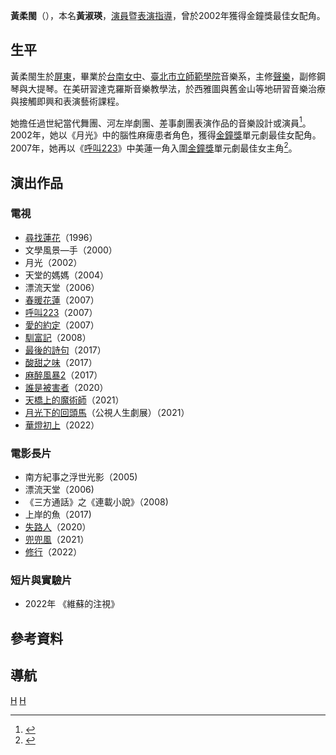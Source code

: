 {{藝人
|姓名 = 黃柔閩
|類型 = 演員
|圖片 = 
|圖片尺寸 =
|圖片簡介 =
|羅馬拼音 = Huang Rou-Ming
|英文名 =
|暱稱 =
|國籍 = {{ROC}}
|籍貫 = 
|出生日期 = {{birth year and age|1967}}
|出生地點 = {{ROC|臺灣省}}[[屏東縣|屏東縣]]
|逝世日期 =
|逝世地點 =
|職業 = [[演員|演員]]
|語言 = [[中華民國國語|國語]]、[[台灣閩南語|台語]]、[[英語|英語]]
|教育程度 = 
|配偶 = 
|出道地點 =
|出道作 = 
|出道日期 = 
|代表作 =
|活躍年代 = 
|唱片公司 =
|經紀公司 =[http://www.qichongstudio.com 亞凰國際娛樂有限公司]
|網站 = 
|獎項 = {{awards|name=[[金鐘獎|金鐘獎]] |award=迷你劇集最佳女配角 |year=2002年 |title=《月光》 |role=}}
|IMDb = 2103605
|音樂專輯 =
|電影 = 
}}

'''黃柔閩'''（{{bd|1967年||||catIdx=H}}），本名'''黃淑瑛'''，[[演員|演員]]暨[[表演指導|表演指導]]，曾於2002年獲得金鐘獎最佳女配角。

==生平==
黃柔閩生於[[屏東縣|屏東]]，畢業於[[台南女中|台南女中]]、[[臺北市立師範學院|臺北市立師範學院]]音樂系，主修[[聲樂|聲樂]]，副修鋼琴與大提琴。在美研習達克羅斯音樂教學法，於西雅圖與舊金山等地研習音樂治療與接觸即興和表演藝術課程。

她擔任過世紀當代舞團、河左岸劇團、差事劇團表演作品的音樂設計或演員<ref name=cyberstage2004>{{cite news|title=「我用我的身體和靈魂在旅行」工作坊|url=http://www.cyberstage.com.tw/Active/index.asp?ID=200404131081850614250|newspaper=[[文建會|文建會]]網路劇院|author=|accessdate=|date=2004|deadurl=yes|archiveurl=https://web.archive.org/web/20140429075858/http://www.cyberstage.com.tw/Active/index.asp?ID=200404131081850614250|archivedate=2014-04-29}}</ref>。2002年，她以《月光》中的腦性麻痺患者角色，獲得[[金鐘獎|金鐘獎]]單元劇最佳女配角。2007年，她再以《[[呼叫223|呼叫223]]》中美蓮一角入圍[[金鐘獎|金鐘獎]]單元劇最佳女主角<ref name=daai>{{cite news|title=2007年金鐘獎入圍名單出爐，大愛電視台共有十七項入圍|url=http://www.tzuchi.net/TCPM.nsf/30873c7f9e6380d348256b790006ac38/65ca1eba57a5b674482573740005885d?OpenDocument|newspaper=[[大愛電視台|大愛電視台]]|author=|accessdate=|date=2007|archive-date=2014-04-29|archive-url=https://web.archive.org/web/20140429050352/http://www.tzuchi.net/TCPM.nsf/30873c7f9e6380d348256b790006ac38/65ca1eba57a5b674482573740005885d?OpenDocument|dead-url=no}}</ref>。

==演出作品==
===電視===
*[[尋找蓮花|尋找蓮花]]（1996）
*文學風景—手（2000）
*月光（2002）
*天堂的媽媽（2004）
*漂流天堂（2006）
*[[春暖花蓮|春暖花蓮]]（2007）
*[[呼叫223|呼叫223]]（2007）
*[[愛的約定|愛的約定]]（2007）
*[[馴富記|馴富記]]（2008）
*[[最後的詩句|最後的詩句]]（2017）
*[[酸甜之味|酸甜之味]]（2017）
*[[麻醉風暴2|麻醉風暴2]]（2017）
*[[誰是被害者|誰是被害者]]（2020）
*[[天橋上的魔術師|天橋上的魔術師]]（2021）
*[[月光下的回頭馬|月光下的回頭馬]]（公視人生劇展）（2021）
*[[華燈初上_(電視劇)|華燈初上]]（2022）

===電影長片===
*南方紀事之浮世光影（2005)
*漂流天堂（2006)
*《三方通話》之《連載小說》（2008)
*上岸的魚（2017)
*[[失路人|失路人]]（2020）
*[[兜兜風|兜兜風]]（2021）
*[[修行|修行]]（2022）

===短片與實驗片===
*2022年 《維蘇的注視》

==參考資料==
<references/>

==導航==
{{金鐘獎迷你劇集／電視電影女配角}}
[[Category:台灣電視女演員|H]]
[[Category:台灣教師|H]]